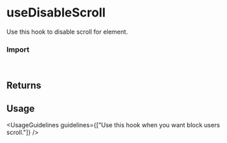 
<Meta of={UseDisableScrollStories} />

# useDisableScroll

Use this hook to disable scroll for element.

<Canvas of={UseDisableScrollStories.Overview} />

### Import

```js
import { useDisableScroll } from "@vibe/core/hooks";
```

## Returns

<FunctionArguments>
  <FunctionArgument name="disableScroll" type="function" description="Call this function to disable scroll." />
  <FunctionArgument name="enableScroll" type="function" description="Call this function to enable scroll." />
</FunctionArguments>

## Usage

<UsageGuidelines guidelines={["Use this hook when you want block users scroll."]} />
